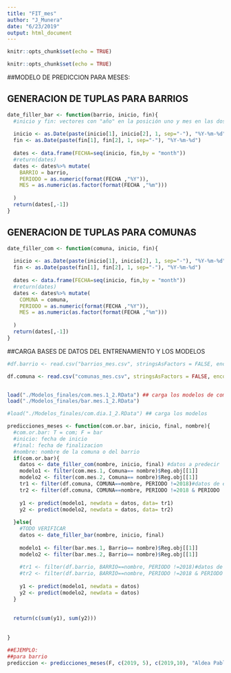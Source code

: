 ```yaml
---
title: "FIT_mes"
author: "J_Munera"
date: "6/23/2019"
output: html_document
---
```


```r
knitr::opts_chunk$set(echo = TRUE)
```
```r
knitr::opts_chunk$set(echo = TRUE)
```

##MODELO DE PREDICCION PARA MESES:


## GENERACION DE TUPLAS PARA BARRIOS
```r
date_filler_bar <- function(barrio, inicio, fin){
  #inicio y fin: vectores con "año" en la posición uno y mes en las dos
  
  inicio <- as.Date(paste(inicio[1], inicio[2], 1, sep="-"), "%Y-%m-%d")
  fin <- as.Date(paste(fin[1], fin[2], 1, sep="-"), "%Y-%m-%d")
  
  dates <- data.frame(FECHA=seq(inicio, fin,by = "month"))
  #return(dates)
  dates <- dates%>% mutate(
    BARRIO = barrio,
    PERIODO = as.numeric(format(FECHA ,"%Y")),
    MES = as.numeric(as.factor(format(FECHA ,"%m")))
    
  )
  return(dates[,-1]) 
}


```

## GENERACION DE TUPLAS PARA COMUNAS
```r
date_filler_com <- function(comuna, inicio, fin){
  
  inicio <- as.Date(paste(inicio[1], inicio[2], 1, sep="-"), "%Y-%m-%d")
  fin <- as.Date(paste(fin[1], fin[2], 1, sep="-"), "%Y-%m-%d")
  
  dates <- data.frame(FECHA=seq(inicio, fin,by = "month"))
  #return(dates)
  dates <- dates%>% mutate(
    COMUNA = comuna,
    PERIODO = as.numeric(format(FECHA ,"%Y")),
    MES = as.numeric(as.factor(format(FECHA ,"%m")))
    
  )
  return(dates[,-1]) 
}


```


##CARGA BASES DE DATOS DEL ENTRENAMIENTO Y LOS MODELOS
```r
#df.barrio <- read.csv("barrios_mes.csv", stringsAsFactors = FALSE, encoding = "ISO_8859-1", header = T)

df.comuna <- read.csv("comunas_mes.csv", stringsAsFactors = FALSE, encoding = "ISO_8859-1", header = T)


load("./Modelos_finales/com.mes.1_2.RData") ## carga los modelos de comunas
load("./Modelos_finales/bar.mes.1_2.RData")
```


```r
#load("./Modelos_finales/com.dia.1_2.RData") ## carga los modelos

predicciones_meses <- function(com.or.bar, inicio, final, nombre){
  #com.or.bar: T = com; F = bar
  #inicio: fecha de inicio
  #final: fecha de finalizacion
  #nombre: nombre de la comuna o del barrio
  if(com.or.bar){
    datos <- date_filler_com(nombre, inicio, final) #datos a predecir
    modelo1 <- filter(com.mes.1, Comuna== nombre)$Reg.obj[[1]]
    modelo2 <- filter(com.mes.2, Comuna== nombre)$Reg.obj[[1]]
    tr1 <- filter(df.comuna, COMUNA==nombre, PERIODO !=2018)#datos de entrenamietno del modelo
    tr2 <- filter(df.comuna, COMUNA==nombre, PERIODO !=2018 & PERIODO !=2017)
    
    y1 <- predict(modelo1, newdata = datos, data= tr1)
    y2 <- predict(modelo2, newdata = datos, data= tr2)
    
  }else{
    #TODO VERIFICAR
    datos <- date_filler_bar(nombre, inicio, final)
    
    modelo1 <- filter(bar.mes.1, Barrio== nombre)$Reg.obj[[1]]
    modelo2 <- filter(bar.mes.2, Barrio== nombre)$Reg.obj[[1]]
    
    #tr1 <- filter(df.barrio, BARRIO==nombre, PERIODO !=2018)#datos de entrenamietno del modelo
    #tr2 <- filter(df.barrio, BARRIO==nombre, PERIODO !=2018 & PERIODO !=2017)
    
    y1 <- predict(modelo1, newdata = datos)
    y2 <- predict(modelo2, newdata = datos)
  }
  
  
  return(c(sum(y1), sum(y2)))
  
  
}

##EJEMPLO:
##para barrio
prediccion <- predicciones_meses(F, c(2019, 5), c(2019,10), "Aldea Pablo VI")

```
